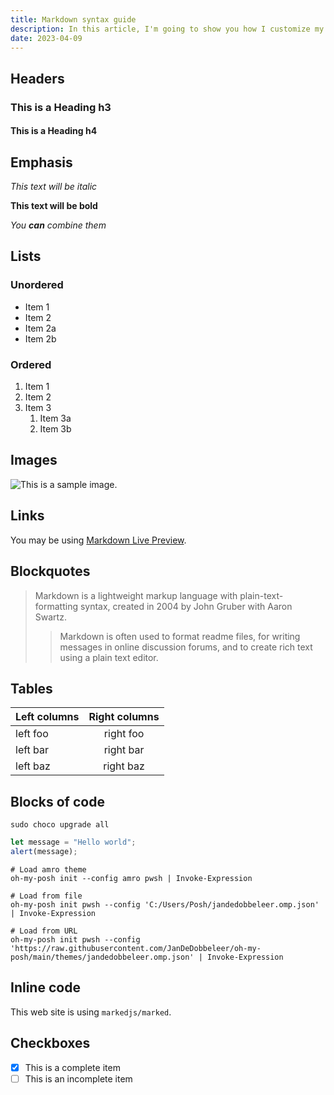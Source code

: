 ```yaml
---
title: Markdown syntax guide
description: In this article, I'm going to show you how I customize my PowerShell to make it look better.
date: 2023-04-09
---
```


## Headers

### This is a Heading h3

#### This is a Heading h4

## Emphasis

_This text will be italic_

**This text will be bold**

_You **can** combine them_

## Lists

### Unordered

- Item 1
- Item 2
- Item 2a
- Item 2b

### Ordered

1. Item 1
2. Item 2
3. Item 3
   1. Item 3a
   2. Item 3b

## Images

<Image
  src="/terminal.png"
  alt="This is a sample image."
  width={1136}
  height={718}
/>

## Links

You may be using [Markdown Live Preview](https://markdownlivepreview.com/).

## Blockquotes

> Markdown is a lightweight markup language with plain-text-formatting syntax, created in 2004 by John Gruber with Aaron Swartz.
>
> > Markdown is often used to format readme files, for writing messages in online discussion forums, and to create rich text using a plain text editor.

## Tables

| Left columns | Right columns |
| ------------ | :-----------: |
| left foo     |   right foo   |
| left bar     |   right bar   |
| left baz     |   right baz   |

## Blocks of code

```pwsh
sudo choco upgrade all
```

```js
let message = "Hello world";
alert(message);
```

```pwsh
# Load amro theme
oh-my-posh init --config amro pwsh | Invoke-Expression

# Load from file
oh-my-posh init pwsh --config 'C:/Users/Posh/jandedobbeleer.omp.json' | Invoke-Expression

# Load from URL
oh-my-posh init pwsh --config 'https://raw.githubusercontent.com/JanDeDobbeleer/oh-my-posh/main/themes/jandedobbeleer.omp.json' | Invoke-Expression
```

## Inline code

This web site is using `markedjs/marked`.

## Checkboxes

- [x] This is a complete item
- [ ] This is an incomplete item
